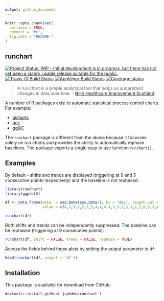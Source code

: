 ```yaml
---
output: github_document
---
```


<!-- README.md is generated from README.Rmd. Please edit that file -->

```r
knitr::opts_chunk$set(
  collapse = TRUE,
  comment = "#>",
  fig.path = "README-"
)
```

## runchart


[![Project Status: WIP – Initial development is in progress, but there has not yet been a stable, usable release suitable for the public.](https://www.repostatus.org/badges/latest/wip.svg)](https://www.repostatus.org/#wip) [![Travis-CI Build Status](https://travis-ci.org/jsphdms/runchart.svg?branch=master)](https://travis-ci.org/jsphdms/runchart) [![AppVeyor Build Status](https://ci.appveyor.com/api/projects/status/github/jsphdms/runchart?branch=master&svg=true)](https://ci.appveyor.com/project/jsphdms/runchart) [![Coverage status](https://codecov.io/gh/jsphdms/runchart/branch/master/graph/badge.svg)](https://codecov.io/github/jsphdms/runchart?branch=master)

>A run chart is a simple analytical tool that helps us understand changes in data over time. - [NHS Healthcare Improvement Scotland](http://www.healthcareimprovementscotland.org/previous_resources/implementation_support/guide_to_using_run_charts.aspx).

A number of R packages exist to automate statistical process control charts. For example:

* [qicharts](https://cran.r-project.org/web/packages/qicharts/index.html)
* [qcc](https://cran.r-project.org/web/packages/qcc/index.html)
* [ggQC](https://cran.r-project.org/web/packages/ggQC/index.html)

The `runchart` package is different from the above because it focusses solely  on run charts and provides the ability to automatically rephase baselines. The package exports a single easy to use function `runchart()`.

## Examples
By default - shifts and trends are displayed (triggering at 6 and 5 consecutive points respectively) and the baseline is not rephased:
```r
library(runchart)
library(ggplot2)

df <- data.frame(date  = seq.Date(Sys.Date(), by = "day", length.out = 30),
                 value = c(4,3,3,2,2,3,3,4,4,4,4,3,3,2,2,1,2,1,0,3,3,4,5,6,7,9,8,7,6,6))

runchart(df)
```

Both shifts and trends can be independantly suppressed. The baseline can be rephased (triggering at 9 consecutive points):
```r
runchart(df, shift = FALSE, trend = FALSE, rephase = TRUE)
```

Access the fields behind these plots by setting the output parameter to `df`:
```r
head(runchart(df, output = 'df'))
```

## Installation
This package is available for download from GitHub:

```
devtools::install_github('jsphdms/runchart')
```
